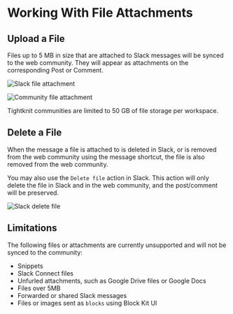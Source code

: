 
# Working With File Attachments

## Upload a File

Files up to 5 MB in size that are attached to Slack messages will be synced to the web community.
They will appear as attachments on the corresponding Post or Comment.

![Slack file attachment](/files-slack.png)

![Community file attachment](/files-community.png)

<Callout type="info">
  Tightknit communities are limited to 50 GB of file storage per workspace.
</Callout>

## Delete a File

When the message a file is attached to is deleted in Slack, or is removed from the web community using the message shortcut,
the file is also removed from the web community.

You may also use the `Delete file` action in Slack. This action will only delete the file in Slack and in the web community, and the post/comment will be preserved.

![Slack delete file](/files-slack-delete.png)

## Limitations

The following files or attachments are currently unsupported and will not be synced to the community:

- Snippets
- Slack Connect files
- Unfurled attachments, such as Google Drive files or Google Docs
- Files over 5MB
- Forwarded or shared Slack messages
- Files or images sent as `blocks` using Block Kit UI
